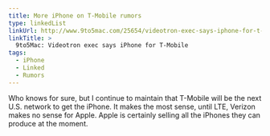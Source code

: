```yaml
---
title: More iPhone on T-Mobile rumors
type: linkedList
linkUrl: http://www.9to5mac.com/25654/videotron-exec-says-iphone-for-t-mobile-looms
linkTitle: >
  9to5Mac: Videotron exec says iPhone for T-Mobile
tags:
  - iPhone
  - Linked
  - Rumors
---
```


Who knows for sure, but I continue to maintain that T-Mobile will be the next U.S. network to get the iPhone. It makes the most sense, until LTE, Verizon makes no sense for Apple. Apple is certainly selling all the iPhones they can produce at the moment.

